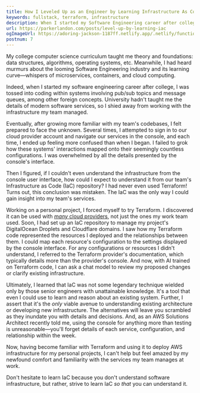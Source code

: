 ```yaml
---
title: How I Leveled Up as an Engineer by Learning Infrastructure As Code
keywords: fullstack, terraform, infrastructure
description: When I started my Software Engineering career after college, I was overwhelmed with trying to understand my team's cloud services and configurations. However, once I learned Terraform/Terragrunt, I unlocked a newfound ability to reason about cloud architecture and systems design.
url: https://parkerlandon.com/posts/level-up-by-learning-iac
ogImageUrl: https://adoring-jackson-1187ff.netlify.app/.netlify/functions/gen-opengraph-image?title=How%20I%20Leveled%20Up%20by%20Learning%20Infrastructure%20As%20Code&tags=fullstack,terraform,systems
postnum: 7
---
```


My college computer science curriculum taught me theory and foundations: data structures, algorithms, operating systems, etc. Meanwhile, I had heard murmurs about the looming Software Engineering industry and its learning curve—whispers of microservices, containers, and cloud computing.

Indeed, when I started my software engineering career after college, I was tossed into coding within systems involving pub/sub topics and message queues, among other foreign concepts. University hadn't taught me the details of modern software services, so I shied away from working with the infrastructure my team managed.

Eventually, after growing more familiar with my team's codebases, I felt prepared to face the unknown. Several times, I attempted to sign in to our cloud provider account and navigate our services in the console, and each time, I ended up feeling more confused than when I began. I failed to grok how these systems' interactions mapped onto their seemingly countless configurations. I was overwhelmed by all the details presented by the console's interface.

Then I figured, if I couldn't even understand the infrastructure from the console user interface, how could I expect to understand it from our team's Infrastructure as Code (IaC) repository? I had never even used Terraform! Turns out, this conclusion was mistaken. The IaC was the only way I could gain insight into my team's services.

Working on a personal project, I forced myself to try Terraform. I discovered it can be used with [_many_ cloud providers](https://registry.terraform.io/browse/providers), not just the ones my work team used. Soon, I had set up an IaC repository to manage my project's DigitalOcean Droplets and Cloudflare domains. I saw how my Terraform code represented the resources I deployed and the relationships between them. I could map each resource's configuration to the settings displayed by the console interface. For any configurations or resources I didn't understand, I referred to the Terraform provider's documentation, which typically details more than the provider's console. And now, with AI trained on Terraform code, I can ask a chat model to review my proposed changes or clarify existing infrastructure.

Ultimately, I learned that IaC was not some legendary technique wielded only by those senior engineers with unattainable knowledge. It's a tool that even I could use to learn and reason about an existing system. Further, I assert that it's the _only_ viable avenue to understanding existing architecture or developing new infrastructure. The alternatives will leave you scrambled as they inundate you with details and decisions. And, as an AWS Solutions Architect recently told me, using the console for anything more than testing is unreasonable—you'll forget details of each service, configuration, and relationship within the week.

Now, having become familiar with Terraform and using it to deploy AWS infrastructure for my personal projects, I can't help but feel amazed by my newfound comfort and familiarity with the services my team manages at work.

Don't hesitate to learn IaC because you don't understand software infrastructure, but rather, strive to learn IaC _so that_ you can understand it.

